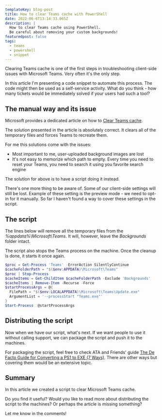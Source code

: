 ```yaml
---
templateKey: blog-post
title: How to clear Teams cache with PowerShell
date: 2022-06-6T13:14:33.065Z
description: |
  How to clear Teams cache using PowerShell.
  Be careful about removing your custom backgrounds! 
featuredpost: false
tags:
  - teams
  - powershell
  - snippet
---
```

Clearing Teams cache is one of the first steps in troubleshooting client-side issues with Microsoft Teams. Very often it's the only step.

In this article I'm presenting a code snippet to automate this process. The code might then be used as a self-service activity. What do you think - how many tickets would be immediately solved if your users had such a tool?

## The manual way and its issue

Microsoft provides a dedicated article on how to [Clear Teams cache](https://docs.microsoft.com/en-us/microsoftteams/troubleshoot/teams-administration/clear-teams-cache).

The solution presented in the article is absolutely correct. It clears all of the temporary files and forces Teams to recreate them.

For me this solutions come with the issues:

- Most important to me, user-uploaded background images are lost
- It's not easy to memorize which path to empty. Every time you need to reset your Teams, you need to search it using you favorite search engine

The solution for above is to have a script doing it instead.

There's one more thing to be aware of. Some of our client-side settings will still be lost. Example of these setting is the preview mode - we need to opt-in for it manually. So far I haven't found a way to cover these settings in the script.

## The script

The lines below will remove all the temporary files from the _%appdata%\Microsoft\Teams_. It will, however, leave the _Backgrounds_ folder intact.

The script also stops the Teams process on the machine. Once the cleanup is done, it starts it once again.

```powershell
$proc = Get-Process 'Teams' -ErrorAction SilentlyContinue
$cacheFolderPath = "$($env:APPDATA)\Microsoft\Teams"
$proc | Stop-Process
$cacheItems = Get-ChildItem $cacheFolderPath -Exclude 'Backgrounds'
$cacheItems | Remove-Item -Recurse -Force
$startProcessArgs = @{
  FilePath = "$($env:LOCALAPPDATA)\Microsoft\Teams\Update.exe"
  ArgumentList = '--processStart "Teams.exe"'
}
Start-Process  @startProcessArgs
```

## Distributing the script

Now when we have our script, what's next. If we want people to use it without calling support, we can package the script and push it to the machines.

For packaging the script, feel free to check ATA and Friends' guide [The De Facto Guide for Converting a PS1 to EXE (7 Ways)](https://adamtheautomator.com/ps1-to-exe/). There are other ways but covering them would be an extensive topic.

## Summary

In this article we created a script to clear Microsoft Teams cache.

Do you find it useful? Would you like to read more about distributing the script to the machines? Or perhaps the article is missing something?

Let me know in the comments!
